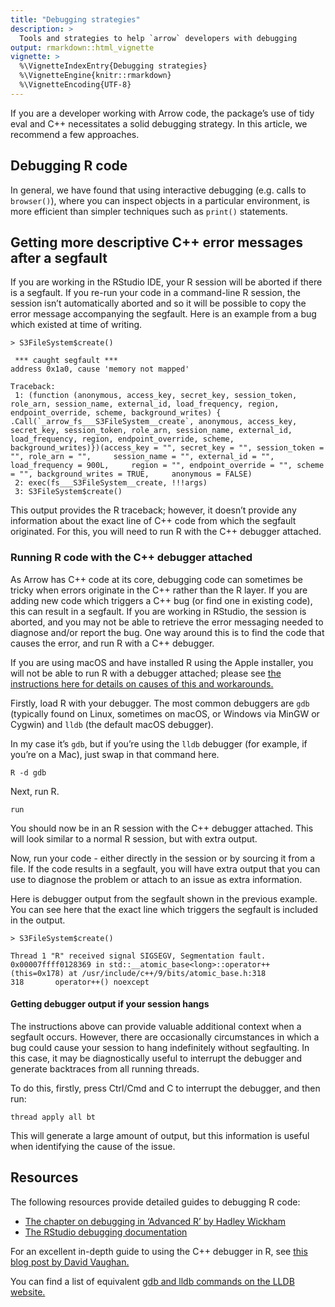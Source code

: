 ```yaml
---
title: "Debugging strategies"
description: >
  Tools and strategies to help `arrow` developers with debugging
output: rmarkdown::html_vignette
vignette: >
  %\VignetteIndexEntry{Debugging strategies}
  %\VignetteEngine{knitr::rmarkdown}
  %\VignetteEncoding{UTF-8}
---
```


If you are a developer working with Arrow code, the package's use of tidy eval 
and C++ necessitates a solid debugging strategy.  In this article, we recommend
a few approaches.

## Debugging R code

In general, we have found that using interactive debugging (e.g. calls to 
`browser()`), where you can inspect objects in a particular environment, is 
more efficient than simpler techniques such as `print()` statements.

## Getting more descriptive C++ error messages after a segfault

If you are working in the RStudio IDE, your R session will be aborted if there is
a segfault.  If you re-run your code in a command-line R session, the session 
isn't automatically aborted and so it will be possible to copy the error 
message accompanying the segfault.  Here is an example from a bug which
existed at time of writing.

```shell
> S3FileSystem$create()

 *** caught segfault ***
address 0x1a0, cause 'memory not mapped'

Traceback:
 1: (function (anonymous, access_key, secret_key, session_token,     role_arn, session_name, external_id, load_frequency, region,     endpoint_override, scheme, background_writes) {    .Call(`_arrow_fs___S3FileSystem__create`, anonymous, access_key,         secret_key, session_token, role_arn, session_name, external_id,         load_frequency, region, endpoint_override, scheme, background_writes)})(access_key = "", secret_key = "", session_token = "", role_arn = "",     session_name = "", external_id = "", load_frequency = 900L,     region = "", endpoint_override = "", scheme = "", background_writes = TRUE,     anonymous = FALSE)
 2: exec(fs___S3FileSystem__create, !!!args)
 3: S3FileSystem$create()
```

This output provides the R traceback; however, it doesn't provide any 
information about the exact line of C++ code from which the segfault originated.
For this, you will need to run R with the C++ debugger attached.

### Running R code with the C++ debugger attached

As Arrow has C++ code at its core, debugging code can sometimes be tricky when 
errors originate in the C++ rather than the R layer.  If you are adding new code
which triggers a C++ bug (or find one in existing code), this can result in a 
segfault.  If you are working in RStudio, the session is aborted, and you may 
not be able to retrieve the error messaging needed to diagnose and/or report 
the bug.  One way around this is to find the code that causes the error, and 
run R with a C++ debugger.

If you are using macOS and have installed R using the Apple installer, you will 
not be able to run R with a debugger attached; please see [the instructions here for details on causes of this and workarounds.](https://mac.r-project.org/bin/macosx/RMacOSX-FAQ.html#I-cannot-attach-debugger-to-R)

Firstly, load R with your debugger.  The most common debuggers are `gdb` 
(typically found on Linux, sometimes on macOS, or Windows via MinGW or Cygwin) 
and `lldb` (the default macOS debugger).

In my case it's `gdb`, but if you're using the `lldb` debugger (for example, 
if you're on a Mac), just swap in that command here.

```shell
R -d gdb
```

Next, run R.

```shell
run
```

You should now be in an R session with the C++ debugger attached.  This will 
look similar to a normal R session, but with extra output.

Now, run your code - either directly in the session or by sourcing it from a 
file.  If the code results in a segfault, you will have extra output that you 
can use to diagnose the problem or attach to an issue as extra information.

Here is debugger output from the segfault shown in the previous example.  You 
can see here that the exact line which triggers the segfault is included in the 
output.

```shell
> S3FileSystem$create()

Thread 1 "R" received signal SIGSEGV, Segmentation fault.
0x00007ffff0128369 in std::__atomic_base<long>::operator++ (this=0x178) at /usr/include/c++/9/bits/atomic_base.h:318
318	      operator++() noexcept
```

#### Getting debugger output if your session hangs

The instructions above can provide valuable additional context when a segfault 
occurs.  However, there are occasionally circumstances in which a bug could 
cause your session to hang indefinitely without segfaulting.  In this case, it 
may be diagnostically useful to interrupt the debugger and generate backtraces 
from all running threads.  

To do this, firstly, press Ctrl/Cmd and C to interrupt the debugger, and then run:

```shell
thread apply all bt
```

This will generate a large amount of output, but this information is useful when
identifying the cause of the issue.

## Resources

The following resources provide detailed guides to debugging R code:

* [The chapter on debugging in 'Advanced R' by Hadley Wickham](https://adv-r.hadley.nz/debugging.html)
* [The RStudio debugging documentation](https://support.rstudio.com/hc/en-us/articles/205612627-Debugging-with-RStudio)

For an excellent in-depth guide to using the C++ debugger in R, see [this blog 
post by David Vaughan.](https://blog.davisvaughan.com/2019/04/05/debug-r-package-with-cpp/)

You can find a list of equivalent [gdb and lldb commands on the LLDB website.](https://lldb.llvm.org/use/map.html)



